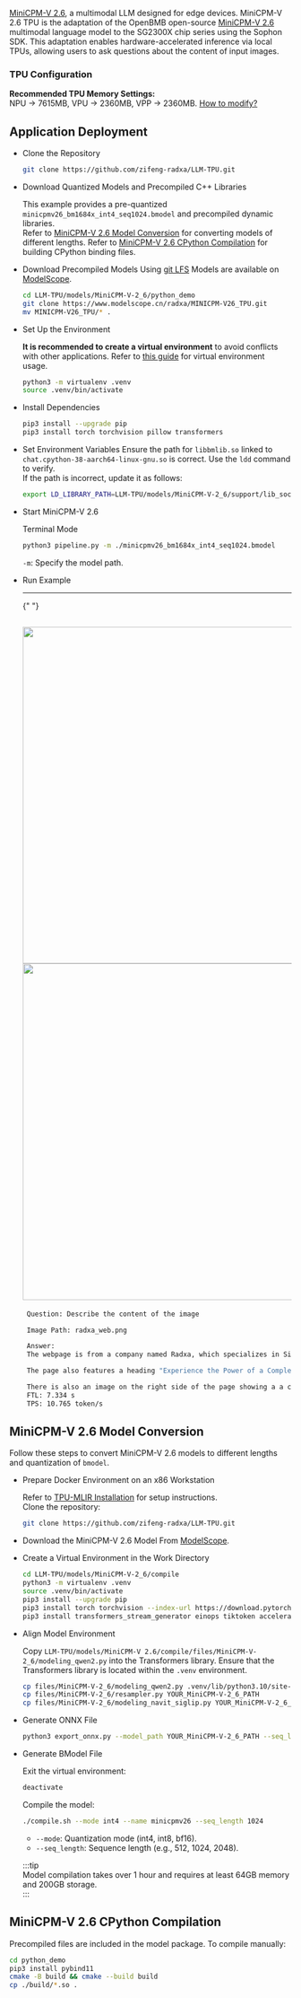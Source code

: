[MiniCPM-V 2.6](https://github.com/OpenBMB/MiniCPM-V), a multimodal LLM designed for edge devices. MiniCPM-V 2.6 TPU is the adaptation of the OpenBMB open-source [MiniCPM-V 2.6](https://github.com/OpenBMB/MiniCPM-V) multimodal language model to the SG2300X chip series using the Sophon SDK. This adaptation enables hardware-accelerated inference via local TPUs, allowing users to ask questions about the content of input images.

### TPU Configuration

**Recommended TPU Memory Settings:**  
NPU -> 7615MB, VPU -> 2360MB, VPP -> 2360MB. [How to modify?](../ai-tools/memory_allocate)

## Application Deployment

- Clone the Repository

  ```bash
  git clone https://github.com/zifeng-radxa/LLM-TPU.git
  ```

- Download Quantized Models and Precompiled C++ Libraries

  This example provides a pre-quantized `minicpmv26_bm1684x_int4_seq1024.bmodel` and precompiled dynamic libraries.  
   Refer to [MiniCPM-V 2.6 Model Conversion](#minicpm-v-26-model-conversion) for converting models of different lengths.
  Refer to [MiniCPM-V 2.6 CPython Compilation](#minicpm-v-26-cpython-compilation) for building CPython binding files.

- Download Precompiled Models Using [git LFS](https://git-lfs.com/)
  Models are available on [ModelScope](https://modelscope.cn/models/radxa/MINICPM-V26_TPU).

  ```bash
  cd LLM-TPU/models/MiniCPM-V-2_6/python_demo
  git clone https://www.modelscope.cn/radxa/MINICPM-V26_TPU.git
  mv MINICPM-V26_TPU/* .
  ```

- Set Up the Environment

  **It is recommended to create a virtual environment** to avoid conflicts with other applications. Refer to [this guide](../ai-tools/virtualenv_usage) for virtual environment usage.

  ```bash
  python3 -m virtualenv .venv
  source .venv/bin/activate
  ```

- Install Dependencies

  ```bash
  pip3 install --upgrade pip
  pip3 install torch torchvision pillow transformers
  ```

- Set Environment Variables
  Ensure the path for `libbmlib.so` linked to `chat.cpython-38-aarch64-linux-gnu.so` is correct. Use the `ldd` command to verify.  
   If the path is incorrect, update it as follows:

  ```bash
  export LD_LIBRARY_PATH=LLM-TPU/models/MiniCPM-V-2_6/support/lib_soc:$LD_LIBRARY_PATH
  ```

- Start MiniCPM-V 2.6

  Terminal Mode

  ```bash
  python3 pipeline.py -m ./minicpmv26_bm1684x_int4_seq1024.bmodel
  ```

  `-m`: Specify the model path.

- Run Example

  ***

  {" "}

  <img
    width="600"
    src="../../../../img/general-tutorial/tpu_ai/minicpmv_2.webp"
  />
  <img
    width="600"
    src="../../../../img/general-tutorial/tpu_ai/minicpmv_1.webp"
  />
  ---

  ```bash
   Question: Describe the content of the image

   Image Path: radxa_web.png

   Answer:
   The webpage is from a company named Radxa, which specializes in Single Board Computers (SBCs. The page is structured with a navigation bar at the top containing links to Home, Products, Blog, Services, Documentation, Support, and About. The main content of the page discusses Radxa Single Board Computers, highlighting their features of being complete computers built on a a single circuit board, featuring a microprocessor, memory, input/output (I/O), and other functions required for a a computer. They are described as compact and powerful, and can be used! to control your smart home, function as a game machine, or for endless DIY projects. The flexibility to modify! software! and connect a variety of peripherals is emphasized, positioning Radxa SBCs as the ultimate! all-in-one solution for any application! requiring a complete computer.

   The page also features a heading "Experience the Power of a Complete Computer" and a paragraph that further explains that their single-board computers offer all the features you would expect from a traditional PC, including a variety of interfaces! such as 4 display output, wireless LAN connectivity, Bluetooth, and USB, as well as powerful processing power and memory in a compact design. With a wide range of sizes and configurations available, Radxa SBCs are the ultimate all-in-one solution for any application requiring a complete computer.

   There is also an image on the right side of the page showing a a computer setup with a a computer board, a a fan, and a a keyboard and mouse, which likely represents a practical application of a Radxa Single Board Computer.
   FTL: 7.334 s
   TPS: 10.765 token/s
  ```

## MiniCPM-V 2.6 Model Conversion

Follow these steps to convert MiniCPM-V 2.6 models to different lengths and quantization of `bmodel`.

- Prepare Docker Environment on an x86 Workstation

  Refer to [TPU-MLIR Installation](../../model-compile/tpu_mlir_env) for setup instructions.  
   Clone the repository:

  ```bash
  git clone https://github.com/zifeng-radxa/LLM-TPU.git
  ```

- Download the MiniCPM-V 2.6 Model
  From [ModelScope](https://modelscope.cn/models/OpenBMB/MiniCPM-V-2_6/summary).

- Create a Virtual Environment in the Work Directory

  ```bash
  cd LLM-TPU/models/MiniCPM-V-2_6/compile
  python3 -m virtualenv .venv
  source .venv/bin/activate
  pip3 install --upgrade pip
  pip3 install torch torchvision --index-url https://download.pytorch.org/whl/cpu
  pip3 install transformers_stream_generator einops tiktoken accelerate transformers==4.40.0 onnx
  ```

- Align Model Environment

  Copy `LLM-TPU/models/MiniCPM-V 2.6/compile/files/MiniCPM-V-2_6/modeling_qwen2.py` into the Transformers library.
  Ensure that the Transformers library is located within the `.venv` environment.

  ```bash
  cp files/MiniCPM-V-2_6/modeling_qwen2.py .venv/lib/python3.10/site-packages/transformers/models/qwen2
  cp files/MiniCPM-V-2_6/resampler.py YOUR_MiniCPM-V-2_6_PATH
  cp files/MiniCPM-V-2_6/modeling_navit_siglip.py YOUR_MiniCPM-V-2_6_PATH
  ```

- Generate ONNX File

  ```bash
  python3 export_onnx.py --model_path YOUR_MiniCPM-V-2_6_PATH --seq_length 1024 --device cpu --image_file ../python_demo/test0.jpg
  ```

- Generate BModel File

  Exit the virtual environment:

  ```bash
  deactivate
  ```

  Compile the model:

  ```bash
  ./compile.sh --mode int4 --name minicpmv26 --seq_length 1024
  ```

  - `--mode`: Quantization mode (int4, int8, bf16).
  - `--seq_length`: Sequence length (e.g., 512, 1024, 2048).

  :::tip  
   Model compilation takes over 1 hour and requires at least 64GB memory and 200GB storage.  
   :::

## MiniCPM-V 2.6 CPython Compilation

Precompiled files are included in the model package. To compile manually:

```bash
cd python_demo
pip3 install pybind11
cmake -B build && cmake --build build
cp ./build/*.so .
```
